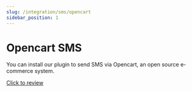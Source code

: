 ```yaml
---
slug: /integration/sms/opencart
sidebar_position: 1
---
```


# Opencart SMS
You can install our plugin to send SMS via Opencart, an open source e-commerce system.

[Click to review](https://opencartsms.com/?ref=toplusmsapi.com)